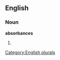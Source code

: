 
==English==

===Noun===
'''absorbances'''

# {{plural of|[[absorbance]]}}

[[Category:English plurals]]